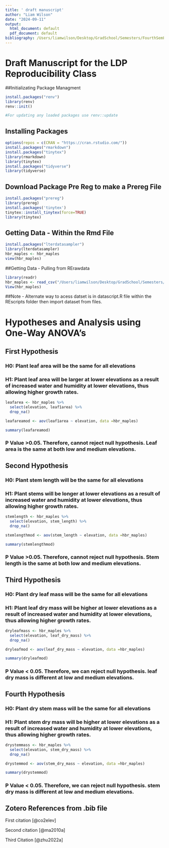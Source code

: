 ```yaml
---
title: ' draft manuscript'
author: "Liam Wilson"
date: "2024-09-11"
output:
  html_document: default
  pdf_document: default
bibliography: /Users/liamwilson/Desktop/GradSchool/Semesters/FourthSemF2024/ReproducibilityR/ReproducibilityProjectF2024/ReproducibilityGitProject/REmanuscript/updatedreferences.bib
---
```


# Draft Manuscript for the LDP Reproducibility Class

##Initializating Package Managment 
```r
install.packages("renv")
library(renv)
renv::init()

#For updating any loaded packages use renv::update
```

## Installing Packages

```r
options(repos = c(CRAN = "https://cran.rstudio.com/"))
install.packages("rmarkdown")
install.packages("tinytex")
library(rmarkdown)
library(tinytex)
install.packages("tidyverse")
library(tidyverse)
```

## Download Package Pre Reg to make a Prereg File
```r
install.packages("prereg")
library(prereg)
install.packages('tinytex')
tinytex::install_tinytex(force=TRUE)
library(tinytex)
```

## Getting Data - Within the Rmd File

```r
install.packages("lterdatasampler")
library(lterdatasampler)
hbr_maples <- hbr_maples
view(hbr_maples)
```

##Getting Data - Pulling from RErawdata
```r
library(readr)
hbr_maples <- read_csv("/Users/liamwilson/Desktop/GradSchool/Semesters/FourthSemF2024/ReproducibilityR/ReproducibilityProjectF2024/ReproducibilityGitProject/RErawdata/hbr_maples.csv")
View(hbr_maples)
```


##Note - Alternate way to acess datset is in datascript.R file within the REscripts folder then import dataset from files. 

# Hypotheses and Analysis using One-Way ANOVA's

## First Hypothesis

### H0: Plant leaf area will be the same for all elevations 

### H1: Plant leaf area will be larger at lower elevations as a result of increased water and humidity at lower elevations, thus allowing higher growth rates. 


```r
leafarea <- hbr_maples %>%
  select(elevation, leaf1area) %>%
  drop_na()

leafareamod <- aov(leaf1area ~ elevation, data =hbr_maples)

summary(leafareamod)

```

### P Value >0.05. Therefore, cannot reject null hypothesis. Leaf area is the same at both low and medium elevations. 

## Second Hypothesis

### H0: Plant stem length will be the same for all elevations 

### H1: Plant stems will be longer at lower elevations as a result of increased water and humidity at lower elevations, thus allowing higher growth rates.

```r
stemlength <- hbr_maples %>%
  select(elevation, stem_length) %>%
  drop_na()

stemlengthmod <- aov(stem_length ~ elevation, data =hbr_maples)

summary(stemlengthmod)

```

### P Value >0.05. Therefore, cannot reject null hypothesis. Stem length is the same at both low and medium elevations.

## Third Hypothesis

### H0: Plant dry leaf mass will be the same for all elevations 

### H1: Plant leaf dry mass will be higher at lower elevations as a result of increased water and humidity at lower elevations, thus allowing higher growth rates.

```r
dryleafmass <- hbr_maples %>%
  select(elevation, leaf_dry_mass) %>%
  drop_na()

dryleafmod <- aov(leaf_dry_mass ~ elevation, data =hbr_maples)

summary(dryleafmod)

```

### P Value < 0.05. Therefore, we can reject null hypothesis. leaf dry mass is different at low and medium elevations.

## Fourth Hypothesis
### H0: Plant dry stem mass will be the same for all elevations 

### H1: Plant stem dry mass will be higher at lower elevations as a result of increased water and humidity at lower elevations, thus allowing higher growth rates.

```r
drystemmass <- hbr_maples %>%
  select(elevation, stem_dry_mass) %>%
  drop_na()

drystemmod <- aov(stem_dry_mass ~ elevation, data =hbr_maples)

summary(drystemmod)

```

### P Value < 0.05. Therefore, we can reject null hypothesis. stem dry mass is different at low and medium elevations.


## Zotero References from .bib file

First citation [@co2elev]

Second citation [@ma2010a]

Third Citation [@zhu2022a]


